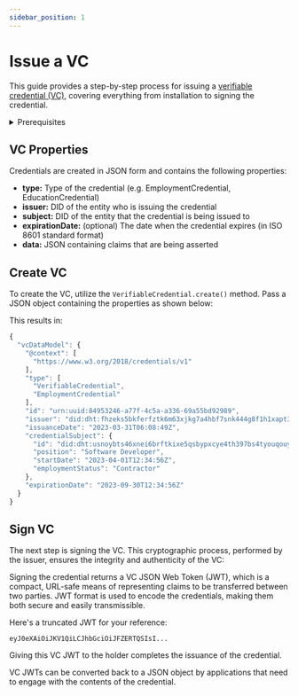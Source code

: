 ```yaml
---
sidebar_position: 1
---
```




# Issue a VC

This guide provides a step-by-step process for issuing a [verifiable credential (VC)](/docs/web5/learn/verifiable-credentials), covering everything from installation to signing the credential.

<details>
<summary>Prerequisites</summary>

**Install Package**

```bash
npm i @web5/credentials
```

**Import Class**

```js
import { VerifiableCredential } from "@web5/credentials";
```

**Obtain DIDs**

VCs are issued to and from subjects of [Decentralized Identifiers (DID)](/docs/web5/learn/decentralized-identifiers).
* If you don't already one, you can [create a DID](/docs/web5/build/decentralized-identifiers/how-to-create-did#create-a-did-manually).
* Also, you'll need the DID of the entity you'll like to issue the VC to.

</details>

## VC Properties

Credentials are created in JSON form and contains the following properties:

* **type:** Type of the credential (e.g. EmploymentCredential, EducationCredential)
* **issuer:** DID of the entity who is issuing the credential
* **subject:** DID of the entity that the credential is being issued to
* **expirationDate:** (optional) The date when the credential expires (in ISO 8601 standard format)
* **data:** JSON containing claims that are being asserted


## Create VC

To create the VC, utilize the `VerifiableCredential.create()` method. Pass a JSON object containing the properties as shown below:

<CodeSnippet functionName="createEducationCredential" />


This results in:

```js
{
  "vcDataModel": {
    "@context": [
      "https://www.w3.org/2018/credentials/v1"
    ],
    "type": [
      "VerifiableCredential",
      "EmploymentCredential"
    ],
    "id": "urn:uuid:84953246-a77f-4c5a-a336-69a55bd92989",
    "issuer": "did:dht:fhzeks5bkferfztk6m63xjkg7a4hbf7snk444g8f1h1xapt391ty",
    "issuanceDate": "2023-03-31T06:08:49Z",
    "credentialSubject": {
      "id": "did:dht:usnoybts46xnei6brftkixe5qsbypxcye4th397bs4tyouqouyho",
      "position": "Software Developer",
      "startDate": "2023-04-01T12:34:56Z",
      "employmentStatus": "Contractor"
    },
    "expirationDate": "2023-09-30T12:34:56Z"
  }
}
```

## Sign VC

The next step is signing the VC. This cryptographic process, performed by the issuer, ensures the integrity and authenticity of the VC:

<CodeSnippet functionName="signCredential" />

Signing the credential returns a VC JSON Web Token (JWT), which is a compact, URL-safe means of representing claims to be transferred between two parties. 
JWT format is used to encode the credentials, making them both secure and easily transmissible.

Here's a truncated JWT for your reference:

```
eyJ0eXAiOiJKV1QiLCJhbGciOiJFZERTQSIsI...
```

Giving this VC JWT to the holder completes the issuance of the credential.

VC JWTs can be converted back to a JSON object by applications that need to engage with the contents of the credential.
